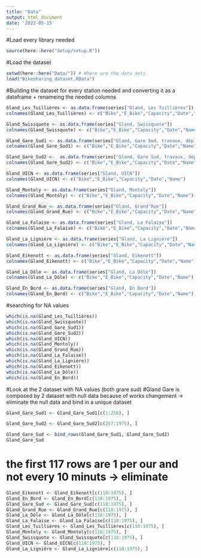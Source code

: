 ```yaml
---
title: "Data"
output: html_document
date: '2022-05-15'
---
```



#Load every library needed
```r
source(here::here("Setup/setup.R"))
```
#Load the dataset
```r
setwd(here::here("Data/")) # Where are the data sets
load("Bikesharing_dataset.RData")
```

#Building the dataset for every station needed and converting it as a dataframe + renameing the needed columns
```r
Gland_Les_Tuillières <- as.data.frame(series["Gland, Les Tuillières"])
colnames(Gland_Les_Tuillières) <- c("Bike","E_Bike","Capacity","Date","Name")

Gland_Swissquote <- as.data.frame(series["Gland, Swissquote"])
colnames(Gland_Swissquote) <- c("Bike","E_Bike","Capacity","Date","Name")

Gland_Gare_Sud1 <- as.data.frame(series["Gland, Gare Sud, travaux, déplacée de 20m en mars-avril"])
colnames(Gland_Gare_Sud1) <- c("Bike","E_Bike","Capacity","Date","Name")

Gland_Gare_Sud2 <-  as.data.frame(series["Gland, Gare Sud, travaux, déplacée de 40m a nord en mars-avril"])
colnames(Gland_Gare_Sud2) <- c("Bike","E_Bike","Capacity","Date","Name")

Gland_UICN <- as.data.frame(series["Gland, UICN"])
colnames(Gland_UICN) <- c("Bike","E_Bike","Capacity","Date","Name")

Gland_Montoly <- as.data.frame(series["Gland, Montoly"])
colnames(Gland_Montoly) <- c("Bike","E_Bike","Capacity","Date","Name")

Gland_Grand_Rue <- as.data.frame(series["Gland, Grand'Rue"])
colnames(Gland_Grand_Rue) <- c("Bike","E_Bike","Capacity","Date","Name")

Gland_La_Falaise <- as.data.frame(series["Gland, La Falaise"])
colnames(Gland_La_Falaise) <- c("Bike","E_Bike","Capacity","Date","Name")

Gland_La_Lignière <- as.data.frame(series["Gland, La Lignière"])
colnames(Gland_La_Lignière) <- c("Bike","E_Bike","Capacity","Date","Name")

Gland_Eikenott <- as.data.frame(series["Gland, Eikenott"])
colnames(Gland_Eikenott) <- c("Bike","E_Bike","Capacity","Date","Name")

Gland_La_Dôle <- as.data.frame(series["Gland, La Dôle"])
colnames(Gland_La_Dôle) <- c("Bike","E_Bike","Capacity","Date","Name")

Gland_En_Bord <- as.data.frame(series["Gland, En Bord"])
colnames(Gland_En_Bord) <- c("Bike","E_Bike","Capacity","Date","Name")

```




#searching for NA values
```r
which(is.na(Gland_Les_Tuillières))
which(is.na(Gland_Swissquote))
which(is.na(Gland_Gare_Sud1))
which(is.na(Gland_Gare_Sud2))
which(is.na(Gland_UICN))
which(is.na(Gland_Montoly))
which(is.na(Gland_Grand_Rue))
which(is.na(Gland_La_Falaise))
which(is.na(Gland_La_Lignière))
which(is.na(Gland_Eikenott))
which(is.na(Gland_La_Dôle))
which(is.na(Gland_En_Bord))
```
#Look at the 2 dataset with NA values (both grare sud)
#Gland Gare is composed by 2 dataset with null data because of works changement -> eliminate the null data and bind in a unique dataset 
```r
Gland_Gare_Sud1 <- Gland_Gare_Sud1[c(1:256), ]

Gland_Gare_Sud2 <- Gland_Gare_Sud2[c(257:1975), ]

Gland_Gare_Sud <- bind_rows(Gland_Gare_Sud1, Gland_Gare_Sud2)
Gland_Gare_Sud
```


# the first 117 rows are 1 per our and not every 10 minuts -> eliminate
```r
Gland_Eikenott <- Gland_Eikenott[c(118:1975), ]
Gland_En_Bord <- Gland_En_Bord[c(118:1975), ]
Gland_Gare_Sud <- Gland_Gare_Sud[c(118:1975), ]
Gland_Grand_Rue <- Gland_Grand_Rue[c(118:1975), ]
Gland_La_Dôle <- Gland_La_Dôle[c(118:1975), ]
Gland_La_Falaise <- Gland_La_Falaise[c(118:1975), ]
Gland_Les_Tuillières <- Gland_Les_Tuillières[c(118:1975), ]
Gland_Montoly <- Gland_Montoly[c(118:1975), ]
Gland_Swissquote <- Gland_Swissquote[c(118:1975), ]
Gland_UICN <- Gland_UICN[c(118:1975), ]
Gland_La_Lignière <- Gland_La_Lignière[c(118:1975), ]
```
